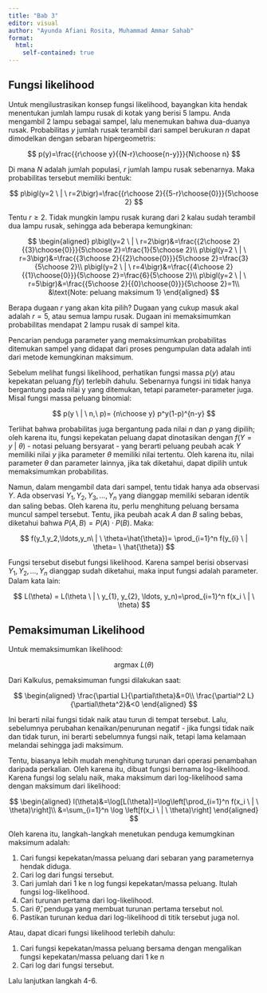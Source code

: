```yaml
---
title: "Bab 3"
editor: visual
author: "Ayunda Afiani Rosita, Muhammad Ammar Sahab"
format:
  html:
    self-contained: true
---
```


## Fungsi likelihood

Untuk mengilustrasikan konsep fungsi likelihood, bayangkan kita hendak menentukan jumlah lampu rusak di kotak yang berisi 5 lampu. Anda mengambil 2 lampu sebagai sampel, lalu menemukan bahwa dua-duanya rusak. Probabilitas $y$ jumlah rusak terambil dari sampel berukuran $n$ dapat dimodelkan dengan sebaran hipergeometris:

$$
p(y)=\frac{{r\choose y}{{N-r}\choose{n-y}}}{N\choose n}
$$

Di mana $N$ adalah jumlah populasi, $r$ jumlah lampu rusak sebenarnya. Maka probabilitas tersebut memiliki bentuk:

$$
p\bigl(y=2 \ | \ r=2\bigr)=\frac{{r\choose 2}{{5-r}\choose{0}}}{5\choose 2}
$$

Tentu $r\geq 2$. Tidak mungkin lampu rusak kurang dari 2 kalau sudah terambil dua lampu rusak, sehingga ada beberapa kemungkinan:

$$
\begin{aligned}
p\bigl(y=2 \ | \ r=2\bigr)&=\frac{{2\choose 2}{{3}\choose{0}}}{5\choose 2}=\frac{1}{5\choose 2}\\
p\bigl(y=2 \ | \ r=3\bigr)&=\frac{{3\choose 2}{{2}\choose{0}}}{5\choose 2}=\frac{3}{5\choose 2}\\
p\bigl(y=2 \ | \ r=4\bigr)&=\frac{{4\choose 2}{{1}\choose{0}}}{5\choose 2}=\frac{6}{5\choose 2}\\
p\bigl(y=2 \ | \ r=5\bigr)&=\frac{{5\choose 2}{{0}\choose{0}}}{5\choose 2}=1\\
&\text{Note: peluang maksimum 1}
\end{aligned}
$$

Berapa dugaan $r$ yang akan kita pilih? Dugaan yang cukup masuk akal adalah $r=5$, atau semua lampu rusak. Dugaan ini memaksimumkan probabilitas mendapat 2 lampu rusak di sampel kita.

Pencarian penduga parameter yang memaksimumkan probabilitas ditemukan sampel yang didapat dari proses pengumpulan data adalah inti dari metode kemungkinan maksimum.

Sebelum melihat fungsi likelihood, perhatikan fungsi massa $p(y)$ atau kepekatan peluang $f(y)$ terlebih dahulu. Sebenarnya fungsi ini tidak hanya bergantung pada nilai y yang ditemukan, tetapi parameter-parameter juga. Misal fungsi massa peluang binomial:

$$
p(y \ | \ n,\ p)= {n\choose y} p^y(1-p)^{n-y}
$$

Terlihat bahwa probabilitas juga bergantung pada nilai $n$ dan $p$ yang dipilih; oleh karena itu, fungsi kepekatan peluang dapat dinotasikan dengan $f(Y=y \ | \ \theta)$ - notasi peluang bersyarat - yang berarti peluang peubah acak $Y$ memiliki nilai $y$ jika parameter $\theta$ memiliki nilai tertentu. Oleh karena itu, nilai parameter $\theta$ dan parameter lainnya, jika tak diketahui, dapat dipilih untuk memaksimumkan probabilitas.

Namun, dalam mengambil data dari sampel, tentu tidak hanya ada observasi $Y$. Ada observasi $Y_1, Y_2, Y_3, \ldots, Y_n$ yang dianggap memiliki sebaran identik dan saling bebas. Oleh karena itu, perlu menghitung peluang bersama muncul sampel tersebut. Tentu, jika peubah acak $A$ dan $B$ saling bebas, diketahui bahwa $P(A,B)=P(A)\cdot P(B)$. Maka:

$$
f(y_1,y_2,\ldots,y_n\ | \ \theta=\hat{\theta})= \prod_{i=1}^n f(y_{i} \ | \theta= \ \hat{\theta})
$$

Fungsi tersebut disebut fungsi likelihood. Karena sampel berisi observasi $Y_1, Y_2, \ldots, Y_n$ dianggap sudah diketahui, maka input fungsi adalah parameter. Dalam kata lain:

$$
L(\theta) = L(\theta \ | \ y_{1}, y_{2}, \ldots, y_n)=\prod_{i=1}^n f(x_i \ | \ \theta)
$$

## Pemaksimuman Likelihood

Untuk memaksimumkan likelihood:

$$
\mathrm{argmax} \ L(\theta)
$$

Dari Kalkulus, pemaksimuman fungsi dilakukan saat:

$$
\begin{aligned}
\frac{\partial L}{\partial\theta}&=0\\
\frac{\partial^2 L}{\partial\theta^2}&<0
\end{aligned}
$$

Ini berarti nilai fungsi tidak naik atau turun di tempat tersebut. Lalu, sebelumnya perubahan kenaikan/penurunan negatif - jika fungsi tidak naik dan tidak turun, ini berarti sebelumnya fungsi naik, tetapi lama kelamaan melandai sehingga jadi maksimum.

Tentu, biasanya lebih mudah menghitung turunan dari operasi penambahan daripada perkalian. Oleh karena itu, dibuat fungsi bernama log-likelihood. Karena fungsi log selalu naik, maka maksimum dari log-likelihood sama dengan maksimum dari likelihood:

$$
\begin{aligned}
l(\theta)&=\log[L(\theta)]=\log\left[\prod_{i=1}^n f(x_i \ | \ \theta)\right]\\
&=\sum_{i=1}^n \log \left[f(x_i \ | \ \theta)\right]
\end{aligned}
$$

Oleh karena itu, langkah-langkah menetukan penduga kemumgkinan maksimum adalah:

1.  Cari fungsi kepekatan/massa peluang dari sebaran yang parameternya hendak diduga.
2.  Cari log dari fungsi tersebut.
3.  Cari jumlah dari 1 ke n log fungsi kepekatan/massa peluang. Itulah fungsi log-likelihood.
4.  Cari turunan pertama dari log-likelihood.
5.  Cari $\hat{\theta}$, penduga yang membuat turunan pertama tersebut nol.
6.  Pastikan turunan kedua dari log-likelihood di titik tersebut juga nol.

Atau, dapat dicari fungsi likelihood terlebih dahulu:

1.  Cari fungsi kepekatan/massa peluang bersama dengan mengalikan fungsi kepekatan/massa peluang dari 1 ke n
2.  Cari log dari fungsi tersebut.

Lalu lanjutkan langkah 4-6.